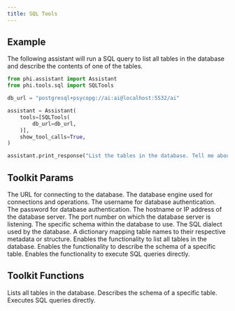 ```yaml
---
title: SQL Tools
---
```


## Example

The following assistant will run a SQL query to list all tables in the database and describe the contents of one of the tables.

```python cookbook/tools/sql_tools.py
from phi.assistant import Assistant
from phi.tools.sql import SQLTools

db_url = "postgresql+psycopg://ai:ai@localhost:5532/ai"

assistant = Assistant(
    tools=[SQLTools(
        db_url=db_url,
    )],
    show_tool_calls=True,
)

assistant.print_response("List the tables in the database. Tell me about contents of one of the tables", markdown=True)
```

## Toolkit Params

<ResponseField name="db_url" type="str">
  The URL for connecting to the database.
</ResponseField>
<ResponseField name="db_engine" type="Engine">
  The database engine used for connections and operations.
</ResponseField>
<ResponseField name="user" type="str">
  The username for database authentication.
</ResponseField>
<ResponseField name="password" type="str">
  The password for database authentication.
</ResponseField>
<ResponseField name="host" type="str">
  The hostname or IP address of the database server.
</ResponseField>
<ResponseField name="port" type="int">
  The port number on which the database server is listening.
</ResponseField>
<ResponseField name="schema" type="str">
  The specific schema within the database to use.
</ResponseField>
<ResponseField name="dialect" type="str">
  The SQL dialect used by the database.
</ResponseField>
<ResponseField name="tables" type="Dict[str, Any]">
  A dictionary mapping table names to their respective metadata or structure.
</ResponseField>
<ResponseField name="list_tables" type="bool" default="True">
  Enables the functionality to list all tables in the database.
</ResponseField>
<ResponseField name="describe_table" type="bool" default="True">
  Enables the functionality to describe the schema of a specific table.
</ResponseField>
<ResponseField name="run_sql_query" type="bool" default="True">
  Enables the functionality to execute SQL queries directly.
</ResponseField>

## Toolkit Functions

<ResponseField name="list_tables">
  Lists all tables in the database.
</ResponseField>
<ResponseField name="describe_table">
  Describes the schema of a specific table.
</ResponseField>
<ResponseField name="run_sql_query">
  Executes SQL queries directly.
</ResponseField>
